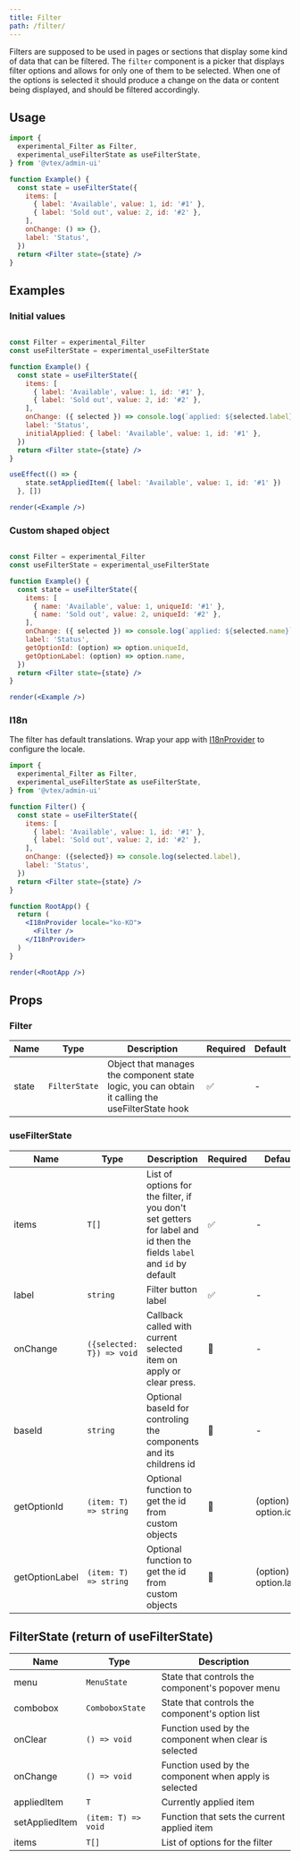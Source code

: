 ```yaml
---
title: Filter
path: /filter/
---
```


Filters are supposed to be used in pages or sections that display some kind of data that can be filtered. The `filter` component is
 a picker that displays filter options and allows for only one of them to be selected. When one of the options is selected it
 should produce a change on the data or content being displayed, and should be filtered accordingly.

## Usage

```jsx
import {
  experimental_Filter as Filter,
  experimental_useFilterState as useFilterState,
} from '@vtex/admin-ui'

function Example() {
  const state = useFilterState({
    items: [
      { label: 'Available', value: 1, id: '#1' },
      { label: 'Sold out', value: 2, id: '#2' },
    ],
    onChange: () => {},
    label: 'Status',
  })
  return <Filter state={state} />
}
```

## Examples

### Initial values

```jsx

const Filter = experimental_Filter
const useFilterState = experimental_useFilterState

function Example() {
  const state = useFilterState({
    items: [
      { label: 'Available', value: 1, id: '#1' },
      { label: 'Sold out', value: 2, id: '#2' },
    ],
    onChange: ({ selected }) => console.log(`applied: ${selected.label}`),
    label: 'Status',
    initialApplied: { label: 'Available', value: 1, id: '#1' },
  })
  return <Filter state={state} />
}

useEffect(() => {
    state.setAppliedItem({ label: 'Available', value: 1, id: '#1' })
  }, [])

render(<Example />)
```

### Custom shaped object

```jsx

const Filter = experimental_Filter
const useFilterState = experimental_useFilterState

function Example() {
  const state = useFilterState({
    items: [
      { name: 'Available', value: 1, uniqueId: '#1' },
      { name: 'Sold out', value: 2, uniqueId: '#2' },
    ],
    onChange: ({ selected }) => console.log(`applied: ${selected.name}`),
    label: 'Status',
    getOptionId: (option) => option.uniqueId,
    getOptionLabel: (option) => option.name,
  })
  return <Filter state={state} />
}

render(<Example />)
```

### I18n

The filter has default translations. Wrap your app with [I18nProvider](/experimental/localization#i18nprovider/) to configure the locale.

```jsx
import {
  experimental_Filter as Filter,
  experimental_useFilterState as useFilterState,
} from '@vtex/admin-ui'

function Filter() {
  const state = useFilterState({
    items: [
      { label: 'Available', value: 1, id: '#1' },
      { label: 'Sold out', value: 2, id: '#2' },
    ],
    onChange: ({selected}) => console.log(selected.label),
    label: 'Status',
  })
  return <Filter state={state} />
}

function RootApp() {
  return (
    <I18nProvider locale="ko-KO">
      <Filter />
    </I18nProvider>
  )
}

render(<RootApp />)
```

## Props

### Filter

| Name  | Type          | Description    | Required | Default |
| ----- | ------------- | -------------- | -------- | ------- |
| state | `FilterState` | Object that manages the component state logic, you can obtain it calling the useFilterState hook | ✅       | -       |

### useFilterState

| Name           | Type                           | Description                                                                                                              | Required | Default |
| -------------- | ------------------------------ | ------------------------------------------------------------------------------------------------------------------------ | -------- | ------- |
| items          | `T[]`                          | List of options for the filter, if you don't set getters for label and id then the fields `label` and `id` by default    | ✅       | -       |
| label          | `string`                       | Filter button label                                                                                                      | ✅       | -       |
| onChange       | `({selected: T}) => void`      | Callback called with current selected item on apply or clear press.                                                      | 🚫       | -       |
| baseId         | `string`                       | Optional baseId for controling the components and its childrens id                                                       | 🚫       | -       |
| getOptionId    | `(item: T) => string`          | Optional function to get the id from custom objects                                                                      | 🚫       | (option) => option.id       |
| getOptionLabel | `(item: T) => string`          | Optional function to get the id from custom objects                                                                      | 🚫       | (option) => option.label    |

## FilterState (return of useFilterState)

| Name           | Type                             | Description
| -------------- | -------------------------------- | -------------------------------------------------------------------
| menu           | `MenuState`                      | State that controls the component's popover menu
| combobox       | `ComboboxState`                  | State that controls the component's option list
| onClear        | `() => void`                     | Function used by the component when clear is selected
| onChange       | `() => void`                     | Function used by the component when apply is selected
| appliedItem    | `T`                              | Currently applied item
| setAppliedItem | `(item: T) => void`              | Function that sets the current applied item
| items          | `T[]`                            | List of options for the filter